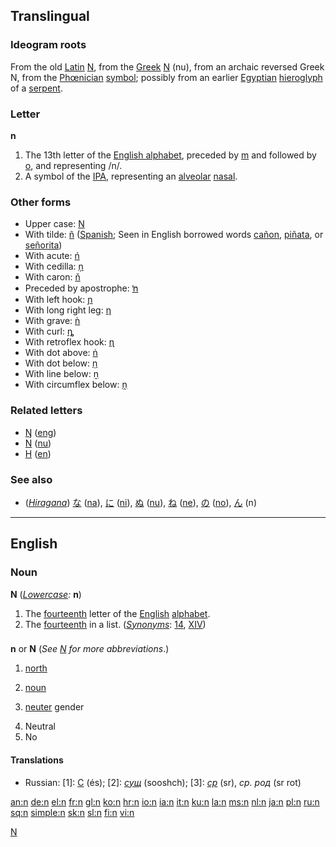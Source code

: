 ==Translingual==

===Ideogram roots===
From the old [[Latin]] [[N]], from the [[Greek]] [[Ν]] (nu), from an archaic reversed Greek N, from the [[Phœnician]] [[symbol]]; possibly from an earlier [[Egyptian]] [[hieroglyph]] of a [[serpent]].

===Letter===
'''n'''
# The 13th letter of the [[Appendix:Roman script|English alphabet]], preceded by [[m]] and followed by [[o]], and representing /n/.
# A symbol of the [[IPA]], representing an [[alveolar]] [[nasal]].

===Other forms===
*Upper case: [[N]]
*With tilde: [[ñ]] ([[Spanish]]; Seen in English borrowed words [[cañon]], [[piñata]], or [[señorita]])
*With acute: [[ń]]
*With cedilla: [[ņ]]
*With caron: [[ň]]
*Preceded by apostrophe: [[ŉ]]
*With left hook: [[ɲ]]
*With long right leg: [[ƞ]]
*With grave: [[ǹ]]
*With curl: [[ȵ]]
*With retroflex hook: [[ɳ]]
*With dot above: [[ṅ]]
*With dot below: [[ṇ]]
*With line below: [[ṉ]]
*With circumflex below: [[ṋ]]

===Related letters===
*[[Ŋ]] ([[eng]])
*[[Ν]] ([[nu]])
*[[Н]] ([[en]])

===See also===
*(''[[Hiragana]]'') [[な]] ([[na]]), [[に]] ([[ni]]), [[ぬ]] ([[nu]]), [[ね]] ([[ne]]), [[の]] ([[no]]), [[ん]] (n)

----

==English==

===Noun===
'''N''' (''[[Lowercase]]:'' '''n''')
# The [[fourteenth]] letter of the [[English]] [[alphabet]].
# The [[fourteenth]] in a list. (''[[Synonyms]]'': [[14]], [[XIV]])

==={{abbreviation}}===
'''n''' or '''N''' (''See [[N]] for more abbreviations''.)

# [[north]]
# {{grammar}} [[noun]]
# {{grammar}} [[neuter]] gender
# Neutral
# No

====Translations====
{{top}}
{{mid}}
*Russian: [1]: [[С]] (és); [2]: ''[[сущ]]'' (sooshch);  [3]: ''[[ср]]'' (sr), ''ср. род'' (sr rot)
{{bottom}}

[[Category:Latin letters|N]]

[[an:n]]
[[de:n]]
[[el:n]]
[[fr:n]]
[[gl:n]]
[[ko:n]]
[[hr:n]]
[[io:n]]
[[ia:n]]
[[it:n]]
[[ku:n]]
[[la:n]]
[[ms:n]]
[[nl:n]]
[[ja:n]]
[[pl:n]]
[[ru:n]]
[[sq:n]]
[[simple:n]]
[[sk:n]]
[[sl:n]]
[[fi:n]]
[[vi:n]]